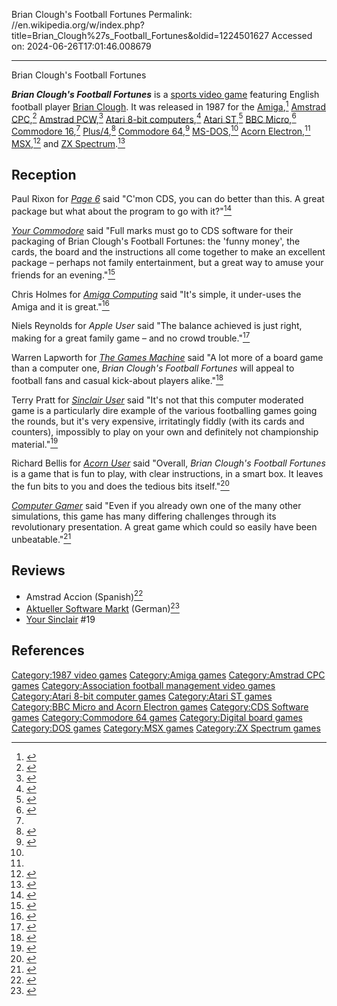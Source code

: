 Brian Clough's Football Fortunes
Permalink: //en.wikipedia.org/w/index.php?title=Brian_Clough%27s_Football_Fortunes&oldid=1224501627
Accessed on: 2024-06-26T17:01:46.008679



------
Brian Clough's Football Fortunes
{{Short description|1987 video game}}
{{italic title}}
{{Infobox video game
| title = Brian Clough's Football Fortunes
| image = Brian Clough's Football Fortunes cover.webp
| alt = 
| developer = 
| publisher = [[CDS Micro Systems]]
| series = 
| engine = 
| platforms = [[Amiga]], [[Amstrad CPC]], [[Amstrad PCW]], [[Atari 8-bit]], [[Atari ST]], [[BBC Micro]], [[Commodore 16]], [[Commodore Plus/4]], [[Commodore 64]], [[MS-DOS]], [[Acorn Electron]], [[MSX]], [[ZX Spectrum]]
| released = 1987
| genre = [[Sports video game|Sports]]
| modes = [[Single-player]], [[multiplayer]]
}}

'''''Brian Clough's Football Fortunes''''' is a [[sports video game]] featuring English football player [[Brian Clough]]. It was released in 1987 for the [[Amiga]],<ref>{{Cite web |title=Brian Clough's Football Fortunes |url=https://www.lemonamiga.com/games/details.php?id=3251 |access-date=2023-09-27 |website=Lemon Amiga |language=en}}</ref> [[Amstrad CPC]],<ref>{{Cite web |title=brian clough's football fortunes © cds software ltd (1987) |url=https://www.cpc-power.com/index.php?page=detail&num=2714 |access-date=2023-09-27 |website=www.cpc-power.com}}</ref> [[Amstrad PCW]],<ref name=":0">{{Cite web |title=Brian Clough's Football Fortunes (1987) |url=https://www.mobygames.com/game/12594/brian-cloughs-football-fortunes/ |access-date=2023-09-27 |website=MobyGames |language=en}}</ref> [[Atari 8-bit computers]],<ref>{{Cite web |title=Atari 400 800 XL XE Brian Clough's Football Fortunes : scans, dump, download, screenshots, ads, videos, catalog, instructions, roms |url=http://www.atarimania.com/game-atari-400-800-xl-xe_777.html |access-date=2023-09-27 |website=www.atarimania.com}}</ref> [[Atari ST]],<ref>{{Cite web |title=Brian Clough's Football Fortunes - Atari ST game |url=https://www.atarilegend.com/games/brian-cloughs-football-fortunes |access-date=2023-09-27 |website=Atari Legend |language=en}}</ref> [[BBC Micro]],<ref>{{Cite web |title=Brian Clough's Football Fortunes |url=http://bbcmicro.co.uk/game.php?id=1568&h=h |access-date=2023-09-27 |website=bbcmicro.co.uk |language=en}}</ref> [[Commodore 16]],<ref name=":0" /> [[Commodore Plus/4|Plus/4]],<ref>{{Cite web |title=Brian Clough's Football Fortunes - Software Details - Plus/4 World |url=https://plus4world.powweb.com/software/Brian_Cloughs_Football_Fortunes |access-date=2023-09-27 |website=plus4world.powweb.com}}</ref> [[Commodore 64]],<ref>{{Cite web |title=Brian Clough's Football Fortunes |url=https://www.lemon64.com/game/brian-cloughs-football-fortunes |access-date=2023-09-27 |website=Lemon64 |language=en}}</ref> [[MS-DOS]],<ref name=":0" /> [[Acorn Electron]],<ref name=":0" /> [[MSX]],<ref>{{Cite web |title=Brian Clough's Football Fortunes |url=https://www.generation-msx.nl/software/cds-software/brian-cloughs-football-fortunes/3656/ |website=Generation MSX}}</ref> and [[ZX Spectrum]].<ref>{{Cite web |title=Brian Clough's Football Fortunes at Spectrum Computing - Sinclair ZX Spectrum games, software and hardware |url=https://spectrumcomputing.co.uk/entry/696/ZX-Spectrum/Brian_Cloughs_Football_Fortunes |access-date=2023-09-27 |website=Spectrum Computing |language=en}}</ref>

==Reception==
{{Video game reviews
| award1Pub = ''Your Sinclair''
| award1 = YS Megagame<ref>Game review, Your Sinclair magazine, [[Dennis Publishing]], issue 16, April 1987, page 51</ref>
}}
Paul Rixon for ''[[Page 6]]'' said "C'mon CDS, you can do better than this. A great package but what about the program to go with it?"<ref>{{Cite web|url=https://archive.org/details/Page_6_Issue_29_1987-09_ABACUS_GB/page/n77/mode/2up|title=Page 6 - Issue 29 (1987-09)(ABACUS)(GB)|date=September 19, 1987|via=Internet Archive}}</ref>

''[[Your Commodore]]'' said "Full marks must go to CDS software for their packaging of Brian Clough's Football Fortunes: the 'funny money', the cards, the board and the instructions all come together to make an excellent package – perhaps not family entertainment, but a great way to amuse your friends for an evening."<ref>{{Cite web|url=https://archive.org/details/YourCommodoreIssue38Nov87/page/n61/mode/2up|title=Your_Commodore_Issue_38_Nov_87|via=Internet Archive}}</ref>

Chris Holmes for ''[[Amiga Computing]]'' said "It's simple, it under-uses the Amiga and it is great."<ref>{{Cite web|url=https://archive.org/details/Amiga_Computing_Magazine_005/page/24/mode/2up|title=Amiga Computing Magazine 005|via=Internet Archive}}</ref>

Niels Reynolds for ''Apple User'' said "The balance achieved is just right, making for a great family game – and no crowd trouble."<ref>{{Cite web|url=https://archive.org/details/AppleUserUKMagazineMay1987/page/n7/mode/2up|title=Apple User (UK) Magazine May 1987 [NEW SCAN]|date=May 1, 1987|via=Internet Archive}}</ref>

Warren Lapworth for ''[[The Games Machine]]'' said "A lot more of a board game than a computer one, ''Brian Clough's Football Fortunes'' will appeal to football fans and casual kick-about players alike."<ref>{{Cite web|url=https://archive.org/details/The_Games_Machine_Issue_020/page/50/mode/2up|title=The Games Machine Issue 020|via=Internet Archive}}</ref>

Terry Pratt for ''[[Sinclair User]]'' said "It's not that this computer moderated game is a particularly dire example of the various footballing games going the rounds, but it's very expensive, irritatingly fiddly (with its cards and counters), impossibly to play on your own and definitely not championship material."<ref>{{Cite web|url=https://archive.org/details/Sinclair_User_060/page/56/mode/2up|title=Sinclair User 060|via=Internet Archive}}</ref>

Richard Bellis for ''[[Acorn User]]'' said "Overall, ''Brian Clough's Football Fortunes'' is a game that is fun to play, with clear instructions, in a smart box. It leaves the fun bits to you and does the tedious bits itself."<ref>{{Cite web|url=https://archive.org/details/AcornUser058-May87|title=AcornUser058-May87/page/n141/mode/2up|date=May 19, 1987|via=Internet Archive}}</ref>

''[[Computer Gamer]]'' said "Even if you already own one of the many other simulations, this game has many differing challenges through its revolutionary presentation. A great game which could so easily have been unbeatable."<ref>{{Cite web|url=https://archive.org/details/Computer_Gamer_Issue_24_1987-03_Argus_Press_GB/page/n89/mode/2up|title=Computer Gamer - Issue 24 (1987-03)(Argus Press)(GB)|date=March 6, 1987|via=Internet Archive}}</ref>

==Reviews==
*Amstrad Accion (Spanish)<ref>{{Cite web|url=https://archive.org/details/amstrad-accion-08/page/n59/mode/2up|title=Amstrad Accion Issue 08|via=Internet Archive}}</ref>
*[[Aktueller Software Markt]] (German)<ref>{{Cite web|url=https://archive.org/details/Aktueller_Software_Markt_-_Ausgabe_1987.04/page/n43/mode/2up|title=Aktueller Software Markt - Ausgabe 1987/04|via=Internet Archive}}</ref>
*[[Your Sinclair]] #19

==References==
{{reflist}}

{{CDS Micro Systems series}}

[[Category:1987 video games]]
[[Category:Amiga games]]
[[Category:Amstrad CPC games]]
[[Category:Association football management video games]]
[[Category:Atari 8-bit computer games]]
[[Category:Atari ST games]]
[[Category:BBC Micro and Acorn Electron games]]
[[Category:CDS Software games]]
[[Category:Commodore 64 games]]
[[Category:Digital board games]]
[[Category:DOS games]]
[[Category:MSX games]]
[[Category:ZX Spectrum games]]